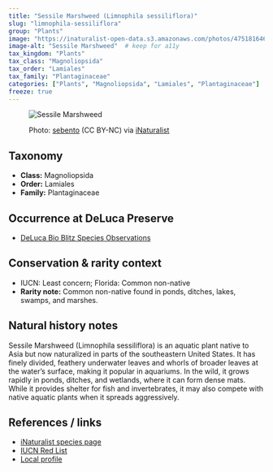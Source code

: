 ```yaml
---
title: "Sessile Marshweed (Limnophila sessiliflora)"
slug: "limnophila-sessiliflora"
group: "Plants"
image: "https://inaturalist-open-data.s3.amazonaws.com/photos/475181646/medium.jpg"        # keep for thumbnails
image-alt: "Sessile Marshweed"  # keep for a11y
tax_kingdom: "Plants"
tax_class: "Magnoliopsida"
tax_order: "Lamiales"
tax_family: "Plantaginaceae"
categories: ["Plants", "Magnoliopsida", "Lamiales", "Plantaginaceae"]   # these drive the chips + filtering
freeze: true
---
```


<figure class="species-figure">

<img src="https://inaturalist-open-data.s3.amazonaws.com/photos/475181646/medium.jpg" alt="Sessile Marshweed" class="species-photo"/>

<figcaption class="photo-credit">

Photo: <a href="https://www.inaturalist.org/people/sebento">sebento</a> (CC BY-NC) via <a href="https://www.inaturalist.org/observations/264619993">iNaturalist</a>

</figcaption>

</figure>

## Taxonomy

-   **Class:** Magnoliopsida
-   **Order:** Lamiales
-   **Family:** Plantaginaceae

## Occurrence at DeLuca Preserve

-   [DeLuca Bio Blitz Species Observations](https://www.inaturalist.org/observations?project_id=191727&subview=table&taxon_id=199375)

## Conservation & rarity context

-   IUCN: Least concern; Florida: Common non-native
-   **Rarity note:** Common non-native found in ponds, ditches, lakes, swamps, and marshes.

## Natural history notes

Sessile Marshweed (Limnophila sessiliflora) is an aquatic plant native to Asia but now naturalized in parts of the southeastern United States. It has finely divided, feathery underwater leaves and whorls of broader leaves at the water’s surface, making it popular in aquariums. In the wild, it grows rapidly in ponds, ditches, and wetlands, where it can form dense mats. While it provides shelter for fish and invertebrates, it may also compete with native aquatic plants when it spreads aggressively.

## References / links

-   [iNaturalist species page](http://inaturalist.org/taxa/199375-Limnophila-sessiliflora)
-   [IUCN Red List](https://www.iucnredlist.org/species/168617/6523542)
-   [Local profile](https://florida.plantatlas.usf.edu/plant/species/1480)
